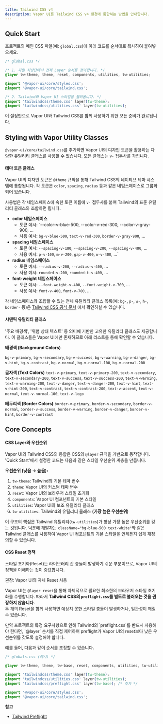 ```yaml
---
title: Tailwind CSS v4
description: Vapor UI를 Tailwind CSS v4 환경에 통합하는 방법을 안내합니다.
---
```


## Quick Start

프로젝트의 메인 CSS 파일(예: `global.css`)에 아래 코드를 순서대로 복사하여 붙여넣으세요.

```css
/* global.css */

/* 1. 파일 최상단에서 전체 Layer 순서를 정의합니다. */
@layer tw-theme, theme, reset, components, utilities, tw-utilities;

@import '@vapor-ui/core/styles.css';
@import '@vapor-ui/core/tailwind.css';

/* 2. Tailwind와 Vapor UI 스타일을 불러옵니다. */
@import 'tailwindcss/theme.css' layer(tw-theme);
@import 'tailwindcss/utilities.css' layer(tw-utilities);
```

이 설정만으로 Vapor UI와 Tailwind CSS를 함께 사용하기 위한 모든 준비가 완료됩니다.

## Styling with Vapor Utility Classes

`@vapor-ui/core/tailwind.css`를 추가하면 Vapor UI의 디자인 토큰을 활용하는 다양한 유틸리티 클래스를 사용할 수 있습니다.
모든 클래스는 `v-` 접두사를 가집니다.

#### 테마 토큰 클래스

Vapor UI의 디자인 토큰은 `@theme` 규칙을 통해 Tailwind CSS의 네이티브 테마 시스템에 통합됩니다.
각 토큰은 `color`, `spacing`, `radius` 등과 같은 네임스페이스로 그룹화되어 있습니다.

사용법은 각 네임스페이스에 속한 토큰 이름에 `v-` 접두사를 붙여 Tailwind의 표준 유틸리티 클래스와 조합하면 됩니다.

- **color 네임스페이스**
    - 토큰 예시: `--color-v-blue-500, --color-v-red-300, --color-v-gray-900, ...
    - 사용 예시: `bg-v-blue-500`, `text-v-red-300`, `border-v-gray-900`, ...
- **spacing 네임스페이스**
    - 토큰 예시: `--spacing-v-100`, `--spacing-v-200`, `--spacing-v-400`, ...
    - 사용 예시: `p-v-100`, `m-v-200`, `gap-v-400`, `w-v-400`, ...`
- **radius 네임스페이스**
    - 토큰 예시: `--radius-v-200`, `--radius-v-400`, ...
    - 사용 예시: `rounded-v-200`, `rounded-t-v-400`, ...
- **font-weight 네임스페이스**
    - 토큰 예시: `--font-weight-v-400`, `--font-weight-v-700`, ...
    - 사용 예시: `font-v-400`, `font-v-700`, ...

각 네임스페이스와 조합할 수 있는 전체 유틸리티 클래스 목록(예: `bg-`, `p-`, `w-`, `h-`, `border-` 등)은 [Tailwind CSS 공식 문서](https://tailwindcss.com/docs/theme#theme-variable-namespaces) 에서 확인하실 수 있습니다.

#### 시맨틱 유틸리티 클래스

'주요 배경색', '위험 상태 텍스트' 등 의미에 기반한 고유한 유틸리티 클래스도 제공합니다.
이 클래스들은 Vapor UI에만 존재하므로 아래 리스트를 통해 확인할 수 있습니다.

**배경색 (Background Colors)**

`bg-v-primary`, `bg-v-secondary`, `bg-v-success`, `bg-v-warning`, `bg-v-danger`, `bg-v-hint`, `bg-v-contrast`, `bg-v-normal`, `bg-v-normal-100`, `bg-v-normal-200`

**글자색 (Text Colors)**
`text-v-primary`, `text-v-primary-200`, `text-v-secondary`, `text-v-secondary-200`, `text-v-success`, `text-v-success-200`, `text-v-warning`, `text-v-warning-200`, `text-v-danger`, `text-v-danger-200`, `text-v-hint`, `text-v-hint-200`, `text-v-contrast`, `text-v-contrast-200`, `text-v-accent`, `text-v-normal`, `text-v-normal-100`, `text-v-logo`

**테두리색 (Border Colors)**
`border-v-primary`, `border-v-secondary`, `border-v-normal`, `border-v-success`, `border-v-warning`, `border-v-danger`, `border-v-hint`, `border-v-contrast`

## Core Concepts

#### CSS Layer와 우선순위

Vapor UI와 Tailwind CSS의 통합은 CSS의 `@layer` 규칙을 기반으로 동작합니다. 'Quick Start'에서 설정한 코드는 다음과 같은 스타일 우선순위 계층을 만듭니다.

**우선순위 (낮음 → 높음):**

1. `tw-theme`: Tailwind의 기본 테마 변수
2. `theme`: Vapor UI의 커스텀 테마 변수
3. `reset`: Vapor UI의 브라우저 스타일 초기화
4. `components`: Vapor UI 컴포넌트의 기본 스타일
5. `utilities`: Vapor UI의 보조 유틸리티 클래스
6. `tw-utilities`: Tailwind의 유틸리티 클래스 **(가장 높은 우선순위)**

이 구조의 핵심은 Tailwind 유틸리티(`tw-utilities`)가 항상 가장 높은 우선순위를 갖는 것입니다.
덕분에 개발자는 `className="bg-blue-500 text-white"`와 같은 Tailwind 클래스를 사용하여 Vapor UI 컴포넌트의 기본 스타일을 언제든지 쉽게 재정의할 수 있습니다.

#### CSS Reset 정책

스타일 초기화(Reset)는 라이브러리 간 충돌이 발생하기 쉬운 부분이므로, Vapor UI의 정책을 이해하는 것이 중요합니다.

<Callout>권장: Vapor UI의 자체 Reset 사용</Callout>

Vapor UI는 `@layer reset`을 통해 자체적으로 필요한 최소한의 브라우저 스타일 초기화를 수행합니다.
따라서 **Tailwind CSS의 `preflight.css`를 별도로 불러오는 것을 권장하지 않습니다.** <br />
두 개의 Reset을 함께 사용하면 예상치 못한 스타일 충돌이 발생하거나, 일관성이 깨질 수 있습니다.

<Callout title="예외: preflight.css를 반드시 사용해야 하는 경우" type="warning">
    만약 프로젝트의 특정 요구사항으로 인해 Tailwind의 `preflight.css`를 반드시 사용해야 한다면,
    `@layer` 순서를 직접 제어하여 preflight가 Vapor UI의 reset보다 낮은 우선순위를 갖도록 설정해야
    합니다.
</Callout>

예를 들어, 다음과 같이 순서를 조정할 수 있습니다.

```css
/* globals.css (예시) */

@layer tw-theme, theme, tw-base, reset, components, utilities, tw-utilities;

@import 'tailwindcss/theme.css' layer(tw-theme);
@import 'tailwindcss/utilities.css' layer(tw-utilities);
@import 'tailwindcss/preflight.css' layer(tw-base); /* 추가 */

@import '@vapor-ui/core/styles.css';
@import '@vapor-ui/core/tailwind.css';
```

**참고**

- [Tailwind Preflight](https://tailwindcss.com/docs/preflight)

<br />
